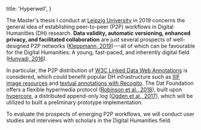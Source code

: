 
  title: 'Hyperwell',
}

The Master's thesis I conduct at [Leipzig University](https://www.uni-leipzig.de/) in 2019 concerns the general idea of establishing peer-to-peer (P2P) workflows in Digital Humanities (DH) research. **Data validity, automatic versioning, enhanced privacy, and facilitated collaboration** are just several prospects of well-designed P2P networks ([Kleppmann, 2019](https://martin.kleppmann.com/2019/10/23/local-first-at-onward.html))---all of which can be favourable for the Digital Humanities: A young, fast-paced, and inherently digital field ([Hunyadi, 2016](https://www.taylorfrancis.com/books/e/9781315572659/chapters/10.4324/9781315572659-10)).

In particular, the P2P distribution of [W3C Linked Data Web Annotations](https://www.w3.org/TR/annotation-model/) is considered, which could benefit popular DH infrastructure such as [IIIF image resources](https://iiif.io/) and [textual annotations with Recogito](https://recogito.pelagios.org/). The Dat Foundation offers a flexible hypermedia protocol ([Robinson et al., 2018](https://www.nature.com/articles/sdata2018221.pdf)), built upon [hypercore](https://github.com/mafintosh/hypercore), a distributed append-only log ([Ogden et al., 2017](https://github.com/datprotocol/whitepaper/blob/master/dat-paper.pdf)), which will be utilized to built a preliminary prototype implementation.

To evaluate the prospects of emerging P2P workflows, we will conduct user studies and interviews with scholars in the Digital Humanities field.

<Blog />

